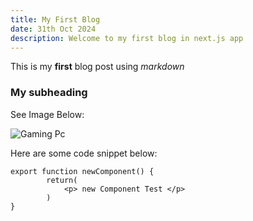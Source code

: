 ```yaml
---
title: My First Blog
date: 31th Oct 2024
description: Welcome to my first blog in next.js app
---
```

This is my **first** blog post using *markdown*

### My subheading

See Image Below:

![Gaming Pc](/img/gamingpc.jpg)


Here are some code snippet below:

```
export function newComponent() {
        return(
            <p> new Component Test </p>
        )
}

```